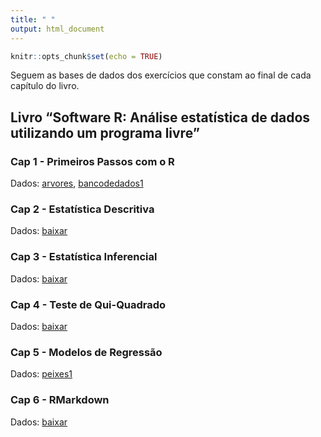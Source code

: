 ```yaml
---
title: " "
output: html_document
---
```


```r
knitr::opts_chunk$set(echo = TRUE)
```

Seguem as bases de dados dos exercícios que constam ao final de cada capítulo do livro.

## Livro "**Software R: Análise estatística de dados utilizando um programa livre**"

### Cap 1 - Primeiros Passos com o R

Dados: [arvores](arvores.xlsx), [bancodedados1](bancodedados11.xlsx)


### Cap 2 - Estatística Descritiva

Dados:  [baixar]()


### Cap 3 - Estatística Inferencial

Dados: [baixar]()

### Cap 4 - Teste de Qui-Quadrado 

Dados: [baixar]()

### Cap 5 - Modelos de Regressão

Dados: [peixes1](peixes1.xls)
 
### Cap 6 - RMarkdown

Dados: [baixar]()





